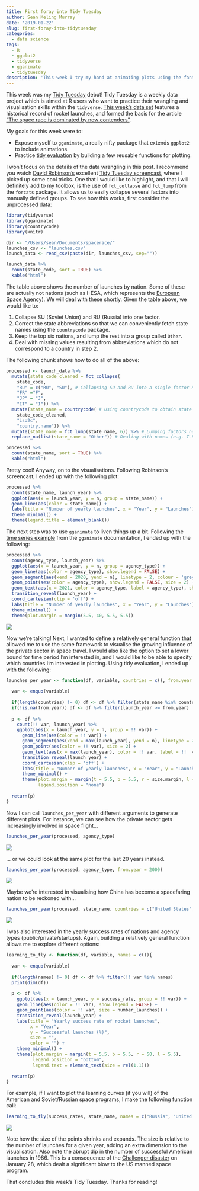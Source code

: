 ```yaml
---
title: First foray into Tidy Tuesday
author: Sean Meling Murray
date: '2019-01-22'
slug: first-foray-into-tidytuesday
categories:
  - data science
tags:
  - R
  - ggplot2
  - tidyverse
  - gganimate
  - tidytuesday
description: 'This week I try my hand at animating plots using the fantastic gganimate package.'
---
```


This week was my [Tidy Tuesday](https://github.com/rfordatascience/tidytuesday) debut! Tidy Tuesday is a weekly data project which is aimed at R users who want to practice their wrangling and visualisation skills within the `tidyverse`. [This week's data set](https://github.com/rfordatascience/tidytuesday/tree/master/data/2019/2019-01-15) features a historical record of rocket launches, and formed the basis for the article ["The space race is dominated by new contenders"](https://www.economist.com/graphic-detail/2018/10/18/the-space-race-is-dominated-by-new-contenders).

My goals for this week were to:

* Expose myself to `gganimate`, a really nifty package that extends `ggplot2` to include animations.
* Practice [tidy evaluation](https://dplyr.tidyverse.org/articles/programming.html) by building a few reusable functions for plotting.

I won't focus on the details of the data wrangling in this post. I recommend you watch [David Robinson's](https://twitter.com/drob) excellent [Tidy Tuesday screencast](https://www.youtube.com/watch?v=ZyPrP_Yo1BA), where I picked up some cool tricks. One that I would like to highlight, and that I will definitely add to my toolbox, is the use of `fct_collapse` and `fct_lump` from the `forcats` package. It allows us to easily collapse several factors into manually defined groups. To see how this works, first consider the unprocessed data:

```r
library(tidyverse)
library(gganimate)
library(countrycode)
library(knitr)

dir <- "/Users/sean/Documents/spacerace/"
launches_csv <- "launches.csv"
launch_data <- read_csv(paste(dir, launches_csv, sep=""))

launch_data %>% 
  count(state_code, sort = TRUE) %>% 
  kable("html")
```

The table above shows the number of launches by nation. Some of these are actually not nations (such as I-ESA, which represents the [European Space Agency](http://www.esa.int/ESA)). We will deal with these shortly. Given the table above, we would like to:

1. Collapse SU (Soviet Union) and RU (Russia) into one factor.
2. Correct the state abbreviations so that we can conveniently fetch state names using the `countrycode` package.
3. Keep the top six nations, and lump the rest into a group called `Other`.
4. Deal with missing values resulting from abbreviations which do not correspond to a country in step 2.

The following chunk shows how to do all of the above:

```r
processed <- launch_data %>% 
  mutate(state_code_cleaned = fct_collapse(
    state_code,
    "RU" = c("RU", "SU"), # Collapsing SU and RU into a single factor RU
    "FR" ="F",
    "JP" = "J",
    "IT" = "I")) %>% 
  mutate(state_name = countrycode( # Using countrycode to obtain state names
    state_code_cleaned,
    "iso2c",
    "country.name")) %>% 
  mutate(state_name = fct_lump(state_name, 6)) %>% # Lumping factors not in top six into "Other"
  replace_na(list(state_name = "Other")) # Dealing with names (e.g. I-ESA) that countrycode can't handle. Since these are not in the top six we simply assign them to "Other".

processed %>% 
  count(state_name, sort = TRUE) %>% 
  kable("html")
```

Pretty cool! Anyway, on to the visualisations. Following Robinson's screencast, I ended up with the following plot:

```r
processed %>% 
  count(state_name, launch_year) %>% 
  ggplot(aes(x = launch_year, y = n, group = state_name)) + 
  geom_line(aes(color = state_name)) +
  labs(title = "Number of yearly launches", x = "Year", y = "Launches") +
  theme_minimal() +
  theme(legend.title = element_blank())
```

The next step was to use `gganimate` to liven things up a bit. Following the [time series example](https://github.com/thomasp85/gganimate/wiki/Temperature-time-series) from the `gganimate` documentation, I ended up with the following:

```r
processed %>% 
  count(agency_type, launch_year) %>% 
  ggplot(aes(x = launch_year, y = n, group = agency_type)) + 
  geom_line(aes(color = agency_type), show.legend = FALSE) + 
  geom_segment(aes(xend = 2020, yend = n), linetype = 2, colour = 'grey') +
  geom_point(aes(color = agency_type), show.legend = FALSE, size = 2) + 
  geom_text(aes(x = 2021, color = agency_type, label = agency_type), show.legend = FALSE, hjust = 0) + 
  transition_reveal(launch_year) + 
  coord_cartesian(clip = 'off') + 
  labs(title = "Number of yearly launches", x = "Year", y = "Launches") + 
  theme_minimal() +
  theme(plot.margin = margin(5.5, 40, 5.5, 5.5))
```

![](/post/2019-01-22-first-foray-into-tidytuesday_files/p1.gif)

Now we're talking! Next, I wanted to define a relatively general function that allowed me to use the same framework to visualise the growing influence of the private sector in space travel. I would also like the option to set a lower bound for time period I'm interested in, and I would like to be able to specify which countries I'm interested in plotting. Using tidy evaluation, I ended up with the following:

```r
launches_per_year <- function(df, variable, countries = c(), from.year = NA, size.margin = 50){
  
  var <- enquo(variable)
  
  if(length(countries) != 0) df <- df %>% filter(state_name %in% countries)
  if(!is.na(from.year)) df <- df %>% filter(launch_year >= from.year)
  
  p <- df %>% 
    count(!! var, launch_year) %>% 
    ggplot(aes(x = launch_year, y = n, group = !! var)) + 
      geom_line(aes(color = !! var)) + 
      geom_segment(aes(xend = max(launch_year), yend = n), linetype = 2, colour = 'grey') +
      geom_point(aes(color = !! var), size = 2) + 
      geom_text(aes(x = max(launch_year), color = !! var, label = !!  var), hjust = 0) + 
      transition_reveal(launch_year) + 
      coord_cartesian(clip = 'off') + 
      labs(title = "Number of yearly launches", x = "Year", y = "Launches") + 
      theme_minimal() +
      theme(plot.margin = margin(t = 5.5, b = 5.5, r = size.margin, l = 5.5),
            legend.position = "none")
  
  return(p)
}
```

Now I can call `launches_per_year` with different arguments to generate different plots. For instance, we can see how the private sector gets increasingly involved in space flight...

```r
launches_per_year(processed, agency_type)
```

![](/post/2019-01-22-first-foray-into-tidytuesday_files/p2.gif)

... or we could look at the same plot for the last 20 years instead.

```r
launches_per_year(processed, agency_type, from.year = 2000)
```

![](/post/2019-01-22-first-foray-into-tidytuesday_files/p3.gif)

Maybe we're interested in visualising how China has become a spacefaring nation to be reckoned with...

```r
launches_per_year(processed, state_name, countries = c("United States", "Russia", "China"), from.year = 1990)
```

![](/post/2019-01-22-first-foray-into-tidytuesday_files/p4.gif)

I was also interested in the yearly success rates of nations and agency types (public/private/startups). Again, building a relatively general function allows me to explore different options:

```r
learning_to_fly <- function(df, variable, names = c()){
  
  var <- enquo(variable)
  
  if(length(names) != 0) df <- df %>% filter(!! var %in% names)
  print(dim(df))
  
  p <- df %>%
    ggplot(aes(x = launch_year, y = success_rate, group = !! var)) +
    geom_line(aes(color = !! var), show.legend = FALSE) +
    geom_point(aes(color = !! var, size = number_launches)) + 
    transition_reveal(launch_year) + 
    labs(title = "Yearly success rate of rocket launches", 
         x = "Year", 
         y = "Successful launches (%)",
         size = "",
         color = "") +
    theme_minimal() +
    theme(plot.margin = margin(t = 5.5, b = 5.5, r = 50, l = 5.5),
          legend.position = "bottom",
          legend.text = element_text(size = rel(1.1)))
  
  return(p)
}
```

For example, if I want to plot the learning curves (if you will) of the American and Soviet/Russian space programs, I make the following function call:

```r
learning_to_fly(success_rates, state_name, names = c("Russia", "United States"))
```

![](/post/2019-01-22-first-foray-into-tidytuesday_files/p8.gif)

Note how the size of the points shrinks and expands. The size is relative to the number of launches for a given year, adding an extra dimension to the visualisation. Also note the abrupt dip in the number of successful American launches in 1986. This is a consequence of the [Challenger disaster](https://en.wikipedia.org/wiki/Space_Shuttle_Challenger_disaster) on January 28, which dealt a significant blow to the US manned space program.

That concludes this week's Tidy Tuesday. Thanks for reading!
